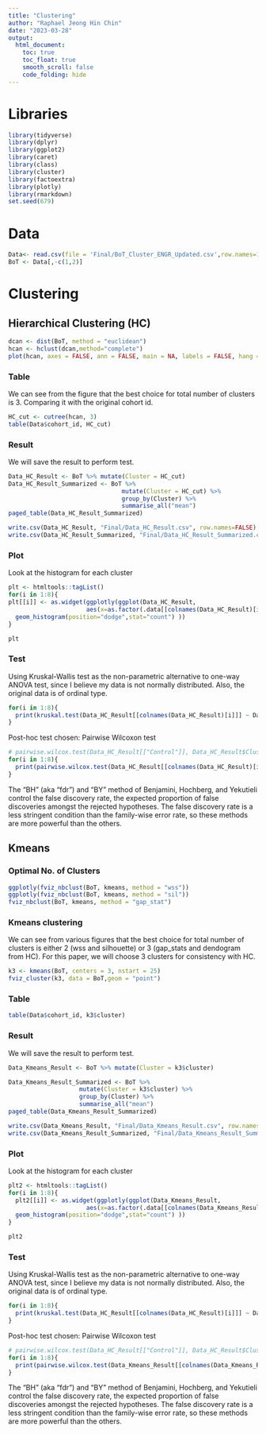```yaml
---
title: "Clustering"
author: "Raphael Jeong Hin Chin"
date: "2023-03-28"
output:
  html_document:
    toc: true
    toc_float: true
    smooth_scroll: false
    code_folding: hide
---
```


<style>

div.main-container {
    max-width: 100%;
    margin-left:10px;
    margin-right:10px;
}

</style>

# Libraries

```r
library(tidyverse)
library(dplyr)
library(ggplot2)
library(caret)
library(class)
library(cluster)
library(factoextra)
library(plotly)
library(rmarkdown)
set.seed(679)
```

# Data

```r
Data<- read.csv(file = 'Final/BoT_Cluster_ENGR_Updated.csv',row.names=1)
BoT <- Data[,-c(1,2)]
```


# Clustering {.tabset}

## Hierarchical Clustering (HC) {.tabset}

```r
dcan <- dist(BoT, method = "euclidean") 
hcan <- hclust(dcan,method="complete")
plot(hcan, axes = FALSE, ann = FALSE, main = NA, labels = FALSE, hang = 0.01)
```

### Table

We can see from the figure that the best choice for total number of clusters is 3. Comparing it with the original cohort id.

```r
HC_cut <- cutree(hcan, 3)
table(Data$cohort_id, HC_cut)
```

### Result

We will save the result to perform test.

```r
Data_HC_Result <- BoT %>% mutate(Cluster = HC_cut)
Data_HC_Result_Summarized <- BoT %>%
                                mutate(Cluster = HC_cut) %>%
                                group_by(Cluster) %>%
                                summarise_all("mean")
paged_table(Data_HC_Result_Summarized)
```

```r
write.csv(Data_HC_Result, "Final/Data_HC_Result.csv", row.names=FALSE)
write.csv(Data_HC_Result_Summarized, "Final/Data_HC_Result_Summarized.csv", row.names=FALSE)
```

### Plot

Look at the histogram for each cluster

```r
plt <- htmltools::tagList()
for(i in 1:8){ 
plt[[i]] <- as.widget(ggplotly(ggplot(Data_HC_Result, 
                      aes(x=as.factor(.data[[colnames(Data_HC_Result)[i]]]), fill=as.factor(Cluster), color=as.factor(Cluster))) +
  geom_histogram(position="dodge",stat="count") ))
}
```

```r
plt
```

### Test

Using Kruskal-Wallis test as the non-parametric alternative to one-way ANOVA test, since I believe my data is not normally distributed. Also, the original data is of ordinal type.

```r
for(i in 1:8){ 
  print(kruskal.test(Data_HC_Result[[colnames(Data_HC_Result)[i]]] ~ Data_HC_Result$Cluster, data = Data_HC_Result))
}
```

Post-hoc test chosen: Pairwise Wilcoxon test

```r
# pairwise.wilcox.test(Data_HC_Result[["Control"]], Data_HC_Result$Cluster, p.adjust.method = "BH")
for(i in 1:8){ 
  print(pairwise.wilcox.test(Data_HC_Result[[colnames(Data_HC_Result)[i]]], Data_HC_Result$Cluster, p.adjust.method = "BH"))
}
```

The "BH" (aka "fdr") and "BY" method of Benjamini, Hochberg, and Yekutieli control the false discovery rate, the expected proportion of false discoveries amongst the rejected hypotheses. The false discovery rate is a less stringent condition than the family-wise error rate, so these methods are more powerful than the others.

## Kmeans {.tabset}

### Optimal No. of Clusters

```r
ggplotly(fviz_nbclust(BoT, kmeans, method = "wss"))
ggplotly(fviz_nbclust(BoT, kmeans, method = "sil"))
fviz_nbclust(BoT, kmeans, method = "gap_stat")
```

### Kmeans clustering

We can see from various figures that the best choice for total number of clusters is either 2 (wss and silhouette) or 3 (gap_stats and dendogram from HC). For this paper, we will choose 3 clusters for consistency with HC.

```r
k3 <- kmeans(BoT, centers = 3, nstart = 25)
fviz_cluster(k3, data = BoT,geom = "point")
```

### Table

```r
table(Data$cohort_id, k3$cluster)
```

### Result

We will save the result to perform test.

```r
Data_Kmeans_Result <- BoT %>% mutate(Cluster = k3$cluster) 

Data_Kmeans_Result_Summarized <- BoT %>%
                    mutate(Cluster = k3$cluster) %>%
                    group_by(Cluster) %>%
                    summarise_all("mean")
paged_table(Data_Kmeans_Result_Summarized)
```

```r
write.csv(Data_Kmeans_Result, "Final/Data_Kmeans_Result.csv", row.names=FALSE)
write.csv(Data_Kmeans_Result_Summarized, "Final/Data_Kmeans_Result_Summarized.csv", row.names=FALSE)
```

### Plot

Look at the histogram for each cluster

```r
plt2 <- htmltools::tagList()
for(i in 1:8){ 
  plt2[[i]] <- as.widget(ggplotly(ggplot(Data_Kmeans_Result, 
                      aes(x=as.factor(.data[[colnames(Data_Kmeans_Result)[i]]]), fill=as.factor(Cluster), color=as.factor(Cluster))) +
  geom_histogram(position="dodge",stat="count") ))
}
```

```r
plt2
```
  
### Test

Using Kruskal-Wallis test as the non-parametric alternative to one-way ANOVA test, since I believe my data is not normally distributed. Also, the original data is of ordinal type.

```r
for(i in 1:8){ 
  print(kruskal.test(Data_HC_Result[[colnames(Data_HC_Result)[i]]] ~ Data_HC_Result$Cluster, data = Data_HC_Result))
}
```

Post-hoc test chosen: Pairwise Wilcoxon test

```r
# pairwise.wilcox.test(Data_HC_Result[["Control"]], Data_HC_Result$Cluster, p.adjust.method = "BH")
for(i in 1:8){ 
  print(pairwise.wilcox.test(Data_Kmeans_Result[[colnames(Data_Kmeans_Result)[i]]], Data_Kmeans_Result$Cluster, p.adjust.method = "BH"))
}
```

The "BH" (aka "fdr") and "BY" method of Benjamini, Hochberg, and Yekutieli control the false discovery rate, the expected proportion of false discoveries amongst the rejected hypotheses. The false discovery rate is a less stringent condition than the family-wise error rate, so these methods are more powerful than the others.
